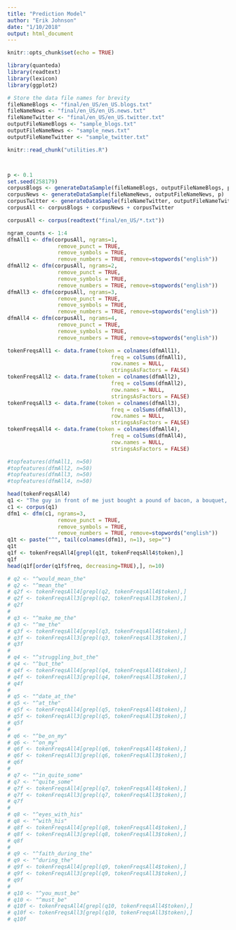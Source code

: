 ```yaml
---
title: "Prediction Model"
author: "Erik Johnson"
date: "1/10/2018"
output: html_document
---
```


```r
knitr::opts_chunk$set(echo = TRUE)
```

```r
library(quanteda)
library(readtext)
library(lexicon)
library(ggplot2)
```

```r
# Store the data file names for brevity
fileNameBlogs <- "final/en_US/en_US.blogs.txt"
fileNameNews <- "final/en_US/en_US.news.txt"
fileNameTwitter <- "final/en_US/en_US.twitter.txt"
outputFileNameBlogs <- "sample_blogs.txt"
outputFileNameNews <- "sample_news.txt"
outputFileNameTwitter <- "sample_twitter.txt"
```

```r
knitr::read_chunk("utilities.R")
```
```r
```
```r
```

```r
p <- 0.1
set.seed(258179)
corpusBlogs <- generateDataSample(fileNameBlogs, outputFileNameBlogs, p)
corpusNews <- generateDataSample(fileNameNews, outputFileNameNews, p)
corpusTwitter <- generateDataSample(fileNameTwitter, outputFileNameTwitter, p)
corpusAll <- corpusBlogs + corpusNews + corpusTwitter
```

```r
corpusAll <- corpus(readtext("final/en_US/*.txt"))
```

```r
ngram_counts <- 1:4
dfmAll1 <- dfm(corpusAll, ngrams=1,
                remove_punct = TRUE, 
                remove_symbols = TRUE, 
                remove_numbers = TRUE, remove=stopwords("english"))
dfmAll2 <- dfm(corpusAll, ngrams=2,
                remove_punct = TRUE, 
                remove_symbols = TRUE, 
                remove_numbers = TRUE, remove=stopwords("english"))
dfmAll3 <- dfm(corpusAll, ngrams=3,
                remove_punct = TRUE, 
                remove_symbols = TRUE, 
                remove_numbers = TRUE, remove=stopwords("english"))
dfmAll4 <- dfm(corpusAll, ngrams=4,
                remove_punct = TRUE, 
                remove_symbols = TRUE, 
                remove_numbers = TRUE, remove=stopwords("english"))
```

```r
tokenFreqsAll1 <- data.frame(token = colnames(dfmAll1),
                                 freq = colSums(dfmAll1),
                                 row.names = NULL,
                                 stringsAsFactors = FALSE)
tokenFreqsAll2 <- data.frame(token = colnames(dfmAll2),
                                 freq = colSums(dfmAll2),
                                 row.names = NULL,
                                 stringsAsFactors = FALSE)
tokenFreqsAll3 <- data.frame(token = colnames(dfmAll3),
                                 freq = colSums(dfmAll3),
                                 row.names = NULL,
                                 stringsAsFactors = FALSE)
tokenFreqsAll4 <- data.frame(token = colnames(dfmAll4),
                                 freq = colSums(dfmAll4),
                                 row.names = NULL,
                                 stringsAsFactors = FALSE)
```

```r
#topfeatures(dfmAll1, n=50)
#topfeatures(dfmAll2, n=50)
#topfeatures(dfmAll3, n=50)
#topfeatures(dfmAll4, n=50)
```

```r
head(tokenFreqsAll4)
q1 <- "The guy in front of me just bought a pound of bacon, a bouquet, and a case of"
c1 <- corpus(q1)
dfm1 <- dfm(c1, ngrams=3,
                remove_punct = TRUE, 
                remove_symbols = TRUE, 
                remove_numbers = TRUE, remove=stopwords("english"))
q1t <- paste("^", tail(colnames(dfm1), n=1), sep="")
q1t
q1f <- tokenFreqsAll4[grepl(q1t, tokenFreqsAll4$token),]
q1f
head(q1f[order(q1f$freq, decreasing=TRUE),], n=10)

# q2 <- "^would_mean_the"
# q2 <- "^mean_the"
# q2f <- tokenFreqsAll4[grepl(q2, tokenFreqsAll4$token),]
# q2f <- tokenFreqsAll3[grepl(q2, tokenFreqsAll3$token),]
# q2f
# 
# q3 <- "^make_me_the"
# q3 <- "^me_the"
# q3f <- tokenFreqsAll4[grepl(q3, tokenFreqsAll4$token),]
# q3f <- tokenFreqsAll3[grepl(q3, tokenFreqsAll3$token),]
# q3f
# 
# q4 <- "^struggling_but_the"
# q4 <- "^but_the"
# q4f <- tokenFreqsAll4[grepl(q4, tokenFreqsAll4$token),]
# q4f <- tokenFreqsAll3[grepl(q4, tokenFreqsAll3$token),]
# q4f
# 
# q5 <- "^date_at_the"
# q5 <- "^at_the"
# q5f <- tokenFreqsAll4[grepl(q5, tokenFreqsAll4$token),]
# q5f <- tokenFreqsAll3[grepl(q5, tokenFreqsAll3$token),]
# q5f
# 
# q6 <- "^be_on_my"
# q6 <- "^on_my"
# q6f <- tokenFreqsAll4[grepl(q6, tokenFreqsAll4$token),]
# q6f <- tokenFreqsAll3[grepl(q6, tokenFreqsAll3$token),]
# q6f
# 
# q7 <- "^in_quite_some"
# q7 <- "^quite_some"
# q7f <- tokenFreqsAll4[grepl(q7, tokenFreqsAll4$token),]
# q7f <- tokenFreqsAll3[grepl(q7, tokenFreqsAll3$token),]
# q7f
# 
# q8 <- "^eyes_with_his"
# q8 <- "^with_his"
# q8f <- tokenFreqsAll4[grepl(q8, tokenFreqsAll4$token),]
# q8f <- tokenFreqsAll3[grepl(q8, tokenFreqsAll3$token),]
# q8f
# 
# q9 <- "^faith_during_the"
# q9 <- "^during_the"
# q9f <- tokenFreqsAll4[grepl(q9, tokenFreqsAll4$token),]
# q9f <- tokenFreqsAll3[grepl(q9, tokenFreqsAll3$token),]
# q9f
# 
# q10 <- "^you_must_be"
# q10 <- "^must_be"
# q10f <- tokenFreqsAll4[grepl(q10, tokenFreqsAll4$token),]
# q10f <- tokenFreqsAll3[grepl(q10, tokenFreqsAll3$token),]
# q10f

```

